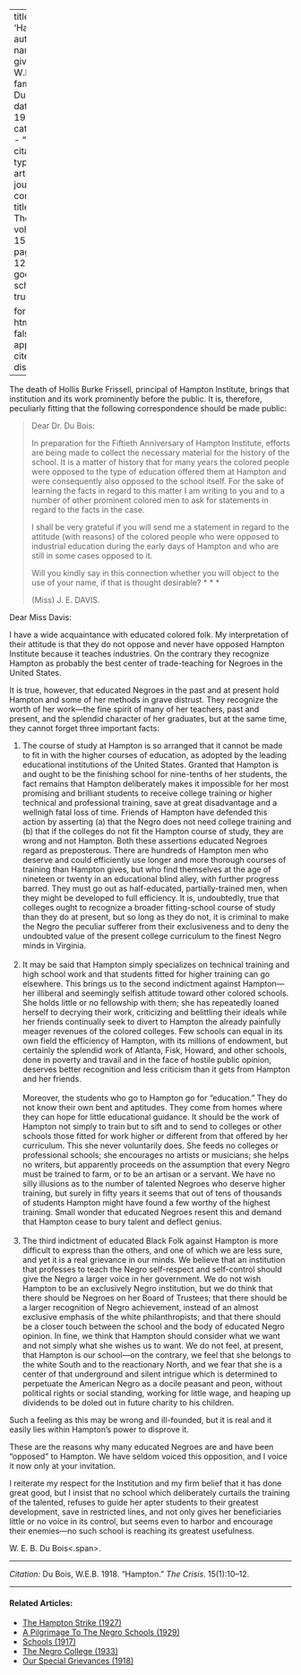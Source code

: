 
---
title: 'Hampton'
author:
  - name:
      given: W.E.B.
      family: Du Bois
date: May 1918
categories: 
  - ""
citation: 
  type: article-journal
  container-title: The Crisis
  volume: 15
  issue: 1
  page: 10-12
google-scholar: true

format:
  html:
    toc: false
    appendix-cite-as: display
---


The death of Hollis Burke Frissell, principal of Hampton Institute, brings that institution and its work prominently before the public. It is, therefore, peculiarly fitting that the following correspondence should be made public: 

> Dear Dr. Du Bois:    <p> In preparation for the Fiftieth Anniversary of Hampton Institute, efforts are being made to collect the necessary material for the history of the school. It is a matter of history that for many years the colored people were opposed to the type of education offered them at Hampton and were consequently also opposed to the school itself. For the sake of learning the facts in regard to this matter I am writing to you and to a number of other prominent colored men to ask for statements in regard to the facts in the case.   <p> I shall be very grateful if you will send me a statement in regard to the attitude (with reasons) of the colored people who were opposed to industrial education during the early days of Hampton and who are still in some cases opposed to it.      <p> Will you kindly say in this connection whether you will object to the use of your name, if that is thought desirable? * * *       <p> (Miss) J. E. DAVIS. 

Dear Miss Davis: 

I have a wide acquaintance with educated colored folk. My interpretation of their attitude is that they do not oppose and never have opposed Hampton Institute because it teaches  industries. On the contrary they recognize Hampton as probably the best center of trade-teaching for Negroes in the United States. 

It is true, however, that educated Negroes in the past and at present hold Hampton and some of her methods in grave distrust. They recognize the worth of her work---the fine spirit of many of her teachers, past and present, and the splendid character of her graduates, but at the same time, they cannot forget three important facts: 

1. The course of study at Hampton is so arranged that it cannot be made to fit in with the higher courses of education, as adopted by the leading educational institutions of the United States. Granted that Hampton is and ought to be the finishing school for nine-tenths of her students, the fact remains that Hampton deliberately makes it impossible for her most promising and brilliant students to receive college training or higher technical and professional training, save at great disadvantage and a wellnigh fatal loss of time. Friends of Hampton have defended this action by asserting (a) that the Negro does not need college training and (b) that if the colleges do not fit the Hampton course of study, they are wrong and not Hampton. Both these assertions educated Negroes regard as preposterous. There are hundreds of Hampton men who deserve and could efficiently use longer and more thorough courses of training than Hampton gives, but who find themselves at the age of nineteen or twenty in an educational blind alley, with further progress barred. They must go out as half-educated, partially-trained men, when they might be developed to full efficiency. It is, undoubtedly, true that colleges ought to recognize a broader fitting-school course of study than they do at present, but so long as they do not, it is criminal to make the Negro the peculiar sufferer from their exclusiveness and to deny the undoubted value of the present college curriculum to the finest Negro minds in Virginia.<br>&nbsp;
2. It may be said that Hampton simply specializes on technical training and high school work and that students fitted for higher training can go elsewhere. This brings us to the second indictment against Hampton---her illiberal and seemingly selfish attitude toward other colored schools. She holds little or no fellowship with them; she has repeatedly loaned herself to decrying their work, criticizing and belittling their ideals while her friends continually seek to divert to Hampton the already painfully meager revenues of the colored colleges. Few schools can equal in its own field the efficiency of Hampton, with its millions of endowment, but certainly the splendid work of Atlanta, Fisk, Howard, and other schools, done in poverty and travail and in the face of hostile public opinion, deserves better recognition and less criticism than it gets from Hampton and her friends.<br>&nbsp;<br> 
Moreover, the students who go to Hampton go for "education." They do not know their own bent and aptitudes. They come from homes where they can hope for little educational guidance. It should be the work of Hampton not simply to train but to sift and to send to colleges or other schools those fitted for work higher or different from that offered by her curriculum. This she never voluntarily does. She feeds no colleges or professional schools; she encourages no artists or musicians; she helps no writers, but apparently proceeds on the assumption that every Negro must be trained to farm, or to be an artisan or a servant. We have no silly illusions as to the number of talented Negroes who deserve higher training, but surely in fifty years it seems that out of tens of thousands of students Hampton might have found a few worthy of the highest training. Small wonder that educated Negroes resent this and demand that Hampton cease to bury talent and deflect genius. <br>&nbsp;
3. The third indictment of educated Black Folk against Hampton is more difficult to express than the others, and one of which we are less sure, and yet it is a real grievance in our minds. We believe that an institution that professes to teach the Negro self-respect and self-control should give the Negro a larger voice in her government. We do not wish Hampton to be an exclusively Negro institution, but we do think that there should be Negroes on her Board of Trustees; that there should be a larger recognition of Negro achievement, instead of an almost exclusive emphasis of the white philanthropists; and that there should be a closer touch between the school and the body of educated Negro opinion. In fine, we think that Hampton should consider what we want and not simply what she wishes us to want. We do not feel, at present, that Hampton is our school---on the contrary, we feel that she belongs to the white South and to the reactionary North, and we fear that she is a center of that underground and silent intrigue which is determined to perpetuate the American Negro as a docile peasant and peon, without political rights or social standing, working for little wage, and heaping up dividends to be doled out in future charity to his children. 

Such a feeling as this may be wrong and ill-founded, but it is real and it easily lies within Hampton's power to disprove it. 

These are the reasons why many educated Negroes are and have been "opposed" to Hampton. We have seldom voiced this opposition, and I voice it now only at your invitation. 

I reiterate my respect for the Institution and my firm belief that it has done great good, but I insist that no school which deliberately curtails the training of the talented, refuses to guide her apter students to their greatest development, save in restricted lines, and not only gives her beneficiaries little or no voice in its control, but seems even to harbor and encourage their enemies---no such school is reaching its greatest usefulness. 

W. E. B. <span class = "small-caps">Du Bois<.span>.

__________
*Citation:* Du Bois, W.E.B. 1918. "Hampton." *The Crisis*. 15(1):10&ndash;12.
<!-- Similar articles start here -->

<hr>
#### Related Articles:

* [The Hampton Strike (1927)](/Volumes/34/10/hampton_strike.html)
* [A Pilgrimage To The Negro Schools (1929)](/Volumes/36/02/a_pilgrimage_to_negro_schools.html)
* [Schools (1917)](/Volumes/13/03/schools.html)
* [The Negro College (1933)](/Volumes/40/08/negro_college.html)
* [Our Special Grievances (1918)](/Volumes/16/05/our_special_greivances.html)

<!-- Similar articles end here -->